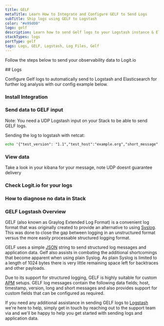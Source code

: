 ```yaml
---
title: GELF
metaTitle: Learn How to Integrate and Configure GELF to Send Logs
subTitle: Ship logs using GELF to Logstash
color: "#e99d00"
logo: gelf
description: Learn how to send Gelf logs to your Logstash instance & Elastic Stack - Ship over 100 log data types fast with Logit.io & simplify your log analysis.
stackTypes: logs
portType: gelf
tags: Logs, GELF, Logstash, Log Files, Gelf
---
```


Follow the steps below to send your observability data to Logit.io

<Steps>
  ## Logs

  Configure Gelf logs to automatically send to Logstash and Elasticsearch for further log analysis with our config example below.
  
  ### Install Integration

  <InstallIntegration/>

  ### Send data to GELF input

  Note: You need a UDP Logstash input on your Stack to be able to send GELF logs.

  Sending the log to logstash with netcat:

  ```cmd copy
  echo '{"test_version": "1.1","test_host":"example.org","short_message":"A short message that helps you identify what is going on","test_level":1,"user_id":9001,"some_info":"foo","some_env_var":"bar"}' | gzip | nc -u -w 1 @logstash.host @logstash.port
  ```

  ### View data

  Take a look in your kibana for your message, note UDP doesnt guarantee delivery

  ### Check Logit.io for your logs
  <LaunchStack utmMedium="logs" utmCampaign="gelf" source="gelf" />

  ### How to diagnose no data in Stack

  <DiagnoseNoData />

</Steps>

### GELF Logstash Overview

GELF (also known as Graylog Extended Log Format) is a convenient log format that was 
originally created to provide an alternative to using [Syslog](/integrations/log-management/protocols/syslog). 
This was done to close the gap between logging in an unstructured 
format versus the more easily processable structured logging format.

GELF uses a simple [JSON](/integrations/log-management/data-types/json) string 
to send structured log messages and application data. Gelf also assists 
in combating the additional shortcomings that become apparent when using 
plain Syslog. As plain Syslog is limited to a length of 1024 bytes there 
is very little remaining space left for backtraces and other payloads. 

Due to its support for structured logging, GELF is highly suitable for 
custom [APM](https://logit.io/platform/observability/application-performance-monitoring/) setups. 
GELF log messages contain the following data fields; host, timestamp, 
version, long and short messages and also provides support for custom 
fields that can be configured as required.

If you need any additional assistance in sending GELF logs 
to [Logstash](/integrations/log-management/shippers/logstash) we're here 
to help, simply get in touch by reaching out to the support team 
via <IntercomButton text="live chat" /> and we'll be happy to help you 
get started with sending logs and application data.